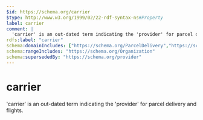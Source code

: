 ```yaml
---
$id: https://schema.org/carrier
$type: http://www.w3.org/1999/02/22-rdf-syntax-ns#Property
label: carrier
comment: |
  'carrier' is an out-dated term indicating the 'provider' for parcel delivery and flights.
rdfs:label: "carrier"
schema:domainIncludes: ["https://schema.org/ParcelDelivery","https://schema.org/Flight"]
schema:rangeIncludes: "https://schema.org/Organization"
schema:supersededBy: "https://schema.org/provider"
---
```


# carrier

'carrier' is an out-dated term indicating the 'provider' for parcel delivery and flights.

